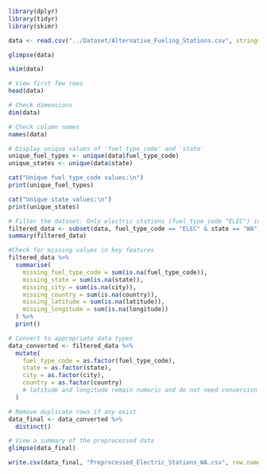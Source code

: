 ```r
library(dplyr)
library(tidyr)
library(skimr)
```

```r
data <- read.csv("../Dataset/Alternative_Fueling_Stations.csv", stringsAsFactors = FALSE) # Load the dataset
```

```r
glimpse(data)
```

```r
skim(data)
```

```r
# View first few rows
head(data)

# Check dimensions
dim(data)

# Check column names
names(data)
```

```r
# Display unique values of 'fuel_type_code' and 'state'
unique_fuel_types <- unique(data$fuel_type_code)
unique_states <- unique(data$state)

cat("Unique fuel_type_code values:\n")
print(unique_fuel_types)

cat("Unique state values:\n")
print(unique_states)
```

```r
# Filter the dataset: Only electric stations (fuel_type_code "ELEC") in Washington state ("WA")
filtered_data <- subset(data, fuel_type_code == "ELEC" & state == "WA")
summary(filtered_data)
```

```r
#Check for missing values in key features
filtered_data %>%
  summarise(
    missing_fuel_type_code = sum(is.na(fuel_type_code)),
    missing_state = sum(is.na(state)),
    missing_city = sum(is.na(city)),
    missing_country = sum(is.na(country)),
    missing_latitude = sum(is.na(latitude)),
    missing_longitude = sum(is.na(longitude))
  ) %>%
  print()
```

```r
# Convert to appropriate data types
data_converted <- filtered_data %>%
  mutate(
    fuel_type_code = as.factor(fuel_type_code),
    state = as.factor(state),
    city = as.factor(city),
    country = as.factor(country)
    # latitude and longitude remain numeric and do not need conversion
  )
```

```r
# Remove duplicate rows if any exist
data_final <- data_converted %>%
  distinct()
```

```r
# View a summary of the preprocessed data
glimpse(data_final)
```

```r
write.csv(data_final, "Preprocessed_Electric_Stations_WA.csv", row.names = FALSE)
```
